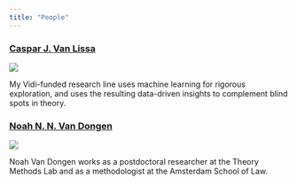 ```yaml
---
title: "People"
---
```


::: {layout="[20,-2,20]" layout-valign="center"}
### [Caspar J. Van Lissa](https://cjvanlissa.github.io/resume)

![](https://www.tilburguniversity.edu/sites/default/files/styles/speaker_160x160_x2/public/profile_pictures/2023-02/passphoto2023square.webp)

My Vidi-funded research line uses machine learning for rigorous exploration, and uses the resulting data-driven insights to complement blind spots in theory.


### [Noah N. N. Van Dongen](https://noahvandongen.com/)

![](https://static.wixstatic.com/media/fba80f_c7ecf6da08d04881b513ea4f586a1820~mv2.jpg/v1/fill/w_265,h_391,al_c,q_80,usm_0.66_1.00_0.01,enc_avif,quality_auto/noahvandongen_edited.jpg)

Noah Van Dongen works as a postdoctoral researcher at the Theory Methods Lab and as a methodologist at the Amsterdam School of Law.


:::

